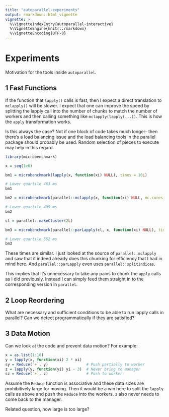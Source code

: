 ```yaml
---
title: "autoparallel-experiments"
output: rmarkdown::html_vignette
vignette: >
  %\VignetteIndexEntry{autoparallel-interactive}
  %\VignetteEngine{knitr::rmarkdown}
  %\VignetteEncoding{UTF-8}
---
```


# Experiments

Motivation for the tools inside `autoparallel`.

## 1 Fast Functions

If the function that `lapply()` calls is fast, then I expect a direct
translation to `mclapply()` will be slower. I expect that one can improve
the speed by splitting the lapply call into the number of chunks to match
the number of workers and then calling something like `mclapply(lapply(...))`.
This is how the `apply` transformation works.

Is this always the case? Not if one block of code takes much longer- then
there's a load balancing issue and the load balancing tools in the parallel
package should probably be used. Random selection of pieces to execute may
help in this regard.

```R

library(microbenchmark)

x = seq(1e6)

bm1 = microbenchmark(lapply(x, function(xi) NULL), times = 10L)

# Lower quartile 463 ms
bm1

bm2 = microbenchmark(parallel::mclapply(x, function(xi) NULL, mc.cores = 2L), times = 10L)

# Lower quartile 499 ms
bm2

cl = parallel::makeCluster(2L)

bm3 = microbenchmark(parallel::parLapply(cl, x, function(xi) NULL), times = 10L)

# Lower quartile 552 ms
bm3

```

These times are similar. I just looked at the source of
`parallel::mclapply` and saw that it indeed already does this chunking for
efficiency that I had in mind here. And `parallel::parLapply` even uses
`parallel::splitIndices`.

This implies that it's unnecessary to take any pains to chunk the
`apply` calls as I did previously. Instead I can simply feed them straight in
to the corresponding version in `parallel`.

## 2 Loop Reordering

What are necessary and sufficient conditions to be able to run lapply calls
in parallel? Can we detect programmatically if they are satisfied?

## 3 Data Motion

Can we look at the code and prevent data motion? For example:


```R

x = as.list(1:10)
y = lapply(x, function(xi) 2 * xi)
sy = Reduce(`+`, y)                 # Push partially to worker
z = lapply(y, function(yi) yi - 3)  # Never bring to manager
sz = Reduce(`+`, z)                 # Push to worker

```

Assume the `Reduce` function is associative and these data sizes are
prohibitively large for moving. Then it would be a win here to split the
`lapply` calls as above and push the `Reduce` into the workers. `z` also
never needs to come back to the manager.

Related question, how large is too large?
